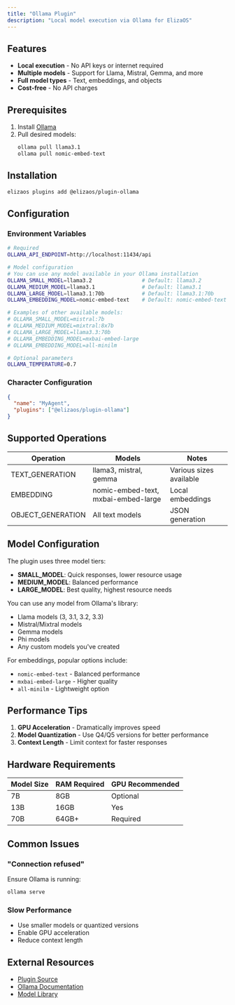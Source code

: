 ```yaml
---
title: "Ollama Plugin"
description: "Local model execution via Ollama for ElizaOS"
---
```


## Features

- **Local execution** - No API keys or internet required
- **Multiple models** - Support for Llama, Mistral, Gemma, and more
- **Full model types** - Text, embeddings, and objects
- **Cost-free** - No API charges

## Prerequisites

1. Install [Ollama](https://ollama.ai)
2. Pull desired models:
   ```bash
   ollama pull llama3.1
   ollama pull nomic-embed-text
   ```

## Installation

```bash
elizaos plugins add @elizaos/plugin-ollama
```

## Configuration

### Environment Variables

```bash
# Required
OLLAMA_API_ENDPOINT=http://localhost:11434/api

# Model configuration
# You can use any model available in your Ollama installation
OLLAMA_SMALL_MODEL=llama3.2                # Default: llama3.2
OLLAMA_MEDIUM_MODEL=llama3.1               # Default: llama3.1
OLLAMA_LARGE_MODEL=llama3.1:70b            # Default: llama3.1:70b
OLLAMA_EMBEDDING_MODEL=nomic-embed-text    # Default: nomic-embed-text

# Examples of other available models:
# OLLAMA_SMALL_MODEL=mistral:7b
# OLLAMA_MEDIUM_MODEL=mixtral:8x7b
# OLLAMA_LARGE_MODEL=llama3.3:70b
# OLLAMA_EMBEDDING_MODEL=mxbai-embed-large
# OLLAMA_EMBEDDING_MODEL=all-minilm

# Optional parameters
OLLAMA_TEMPERATURE=0.7
```

### Character Configuration

```json
{
  "name": "MyAgent",
  "plugins": ["@elizaos/plugin-ollama"]
}
```

## Supported Operations

| Operation | Models | Notes |
|-----------|--------|-------|
| TEXT_GENERATION | llama3, mistral, gemma | Various sizes available |
| EMBEDDING | nomic-embed-text, mxbai-embed-large | Local embeddings |
| OBJECT_GENERATION | All text models | JSON generation |

## Model Configuration

The plugin uses three model tiers:

- **SMALL_MODEL**: Quick responses, lower resource usage
- **MEDIUM_MODEL**: Balanced performance
- **LARGE_MODEL**: Best quality, highest resource needs

You can use any model from Ollama's library:
- Llama models (3, 3.1, 3.2, 3.3)
- Mistral/Mixtral models
- Gemma models
- Phi models
- Any custom models you've created

For embeddings, popular options include:
- `nomic-embed-text` - Balanced performance
- `mxbai-embed-large` - Higher quality
- `all-minilm` - Lightweight option

## Performance Tips

1. **GPU Acceleration** - Dramatically improves speed
2. **Model Quantization** - Use Q4/Q5 versions for better performance
3. **Context Length** - Limit context for faster responses

## Hardware Requirements

| Model Size | RAM Required | GPU Recommended |
|------------|--------------|-----------------|
| 7B | 8GB | Optional |
| 13B | 16GB | Yes |
| 70B | 64GB+ | Required |

## Common Issues

### "Connection refused"
Ensure Ollama is running:
```bash
ollama serve
```

### Slow Performance
- Use smaller models or quantized versions
- Enable GPU acceleration
- Reduce context length

## External Resources

- [Plugin Source](https://github.com/elizaos/eliza/tree/main/packages/plugin-ollama)
- [Ollama Documentation](https://github.com/jmorganca/ollama)
- [Model Library](https://ollama.ai/library)